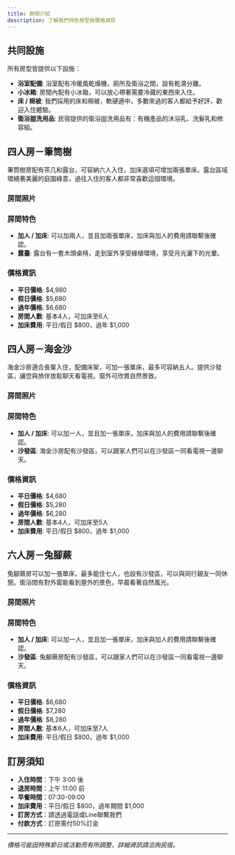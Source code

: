 ```yaml
---
title: 房間介紹
description: 了解我們特色房型與價格資訊
---
```



## 共同設施

所有房型皆提供以下設施：

- **浴室配備**: 浴室配有冷暖風乾燥機，廁所及衛浴之間，設有乾濕分離。
- **小冰箱**: 房間內配有小冰箱，可以放心帶著需要冷藏的東西來入住。
- **床 / 棉被**: 我們採用的床和棉被，軟硬適中，多數來過的客人都給予好評，歡迎入住體驗。
- **衛浴盥洗用品**: 民宿提供的衛浴盥洗用品有：有機產品的沐浴乳、洗髮乳和修容組。

## 四人房－筆筒樹

筆筒樹房配有茶几和露台，可容納六人入住，加床選項可增加兩張單床。露台區域環繞著美麗的庭園綠意，過往入住的客人都非常喜歡這個環境。

### 房間照片

<ImageCarousel images={right} aspectRatio="aspect-[3/2]" />

### 房間特色

- **加人 / 加床**: 可以加兩人，並且加兩張單床，加床與加人的費用請聯繫後確認。
- **露臺**: 露台有一套木頭桌椅，走到室外享受綠植環境，享受月光灑下的光暈。

### 價格資訊

- **平日價格**: $4,980
- **假日價格**: $5,680
- **過年價格**: $6,680
- **房間人數**: 基本4人，可加床至6人
- **加床費用**: 平日/假日 $800，過年 $1,000

## 四人房－海金沙

海金沙房適合長輩入住，配備床架，可加一張單床，最多可容納五人。提供沙發區，讓您與旅伴放鬆聊天看電視。窗外可欣賞自然景致。

### 房間照片

<ImageCarousel images={center} aspectRatio="aspect-[3/2]" />

### 房間特色

- **加人 / 加床**: 可以加一人，並且加一張單床，加床與加人的費用請聯繫後確認。
- **沙發區**: 海金沙房配有沙發區，可以跟家人們可以在沙發區一同看電視一邊聊天。

### 價格資訊

- **平日價格**: $4,680
- **假日價格**: $5,280
- **過年價格**: $6,280
- **房間人數**: 基本4人，可加床至5人
- **加床費用**: 平日/假日 $800，過年 $1,000

## 六人房－兔腳蕨

兔腳蕨房可以加一張單床，最多能住七人，也設有沙發區，可以與同行親友一同休憩。衛浴間有對外窗能看到屋外的景色，早晨看著自然風光。

### 房間照片

<ImageCarousel images={left} aspectRatio="aspect-[3/2]" />

### 房間特色

- **加人 / 加床**: 可以加一人，並且加一張單床，加床與加人的費用請聯繫後確認。
- **沙發區**: 兔腳蕨房配有沙發區，可以跟家人們可以在沙發區一同看電視一邊聊天。

### 價格資訊

- **平日價格**: $6,680
- **假日價格**: $7,280
- **過年價格**: $8,280
- **房間人數**: 基本6人，可加床至7人
- **加床費用**: 平日/假日 $800，過年 $1,000

## 訂房須知

- **入住時間**：下午 3:00 後
- **退房時間**：上午 11:00 前
- **早餐時間**：07:30-09:00
- **加床費用**：平日/假日 $800，過年期間 $1,000
- **訂房方式**：請透過電話或Line聯繫我們
- **付款方式**：訂房需付50%訂金

---

*價格可能因特殊節日或活動而有所調整，詳細資訊請洽詢民宿。*
